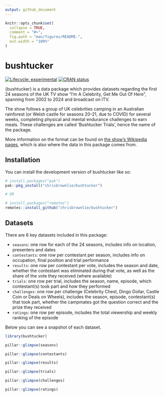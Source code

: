 ```yaml
---
output: github_document
---
```


<!-- README.md is generated from README.Rmd. Please edit that file -->

```r
knitr::opts_chunk$set(
  collapse = TRUE,
  comment = "#>",
  fig.path = "man/figures/README-",
  out.width = "100%"
)
```

# bushtucker

<!-- badges: start -->
[![Lifecycle: experimental](https://img.shields.io/badge/lifecycle-experimental-orange.svg)](https://lifecycle.r-lib.org/articles/stages.html#experimental)
[![CRAN status](https://www.r-pkg.org/badges/version/bushtucker)](https://CRAN.R-project.org/package=bushtucker)
<!-- badges: end -->

{bushtucker} is a data package which provides datasets regarding the first
24 seasons of the UK TV show "I'm A Celebrity, Get Me Out Of Here", spanning
from 2002 to 2024 and broadcast on ITV.

The show follows a group of UK celebrities camping in an Australian rainforest 
(or Welsh castle for seasons 20-21, due to COVID) for several weeks, completing 
physical and mental endurance challenges to earn meals. These challenges are 
called 'Bushtucker Trials', hence the name of the package.

More information on the format can be found on 
[the show's Wikipedia pages](https://en.wikipedia.org/wiki/I'm_a_Celebrity...Get_Me_Out_of_Here!_(British_TV_series)), 
which is also where the data in this package comes from.

## Installation

You can install the development version of bushtucker like so:

```r
# install.packages("pak")
pak::pkg_install("chrisbrownlie/bushtucker")

# OR

# install.packages("remotes")
remotes::install_github("chrisbrownlie/bushtucker")
```

## Datasets

There are 6 key datasets included in this package:

- `seasons`: one row for each of the 24 seasons, includes info on location, presenters and dates
- `contestants`: one row per contestant per season, includes info on occupation, final position and trial performance
- `results`: one row per contestant per vote, includes the season and date, whether the contestant was eliminated during that vote, as well as the share of the vote they received (where available)
- `trials`: one row per trial, includes the season, name, episode, which contestant(s) took part and how they performed
- `challenges`: one row per challenge (Celebrity Chest, Dingo Dollar, Castle Coin or Deals on Wheels), includes the season, episode, contestant(s) that took part, whether the campmates got the question correct and the prize they received
- `ratings`: one row per episode, includes the total viewership and weekly ranking of the episode

Below you can see a snapshot of each dataset.

```r
library(bushtucker)

pillar::glimpse(seasons)

pillar::glimpse(contestants)

pillar::glimpse(results)

pillar::glimpse(trials)

pillar::glimpse(challenges)

pillar::glimpse(ratings)
```
